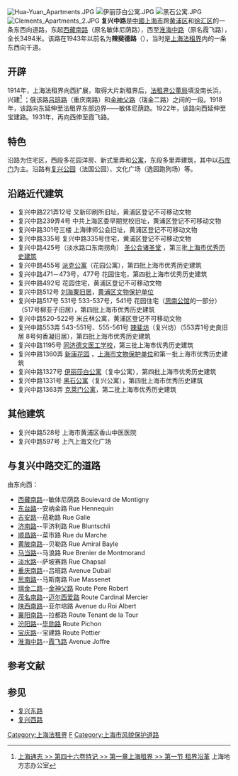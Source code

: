 {{Infobox China Road
|路牌类型=Shanghai
|中文道路名称=复兴中路
|走向1=东
|走向2=西
|走向1(E)=E
|道路英文名=Fuxing Rd.(M)
|走向2(E)=W
|图片= File:Middle Fuxing Rd. Shanghai.JPG
|图片说明= 复兴中路SOHO复兴广场段
|道路属性=
|道路总长度= 3.494
|车速限制=
|行车线数量=
|所在地区= {{CHN}}[[上海市|上海市]][[黄浦区|黄浦区]]、[[徐汇区|徐汇区]]
|起点= [[西藏南路|西藏南路]]
|终点= [[淮海路_(上海)|淮海中路]]
|道路命名日期= 1943年
|命名缘由= 
|道路旧名= [[辣斐德|辣斐德]]路
|道路动工日期= 1918年
|通车日期= 
|路段主要建筑= 
}}
[[File:Hua-Yuan_Apartments.JPG|thumb]]
[[File:伊丽莎白公寓.JPG|thumb]]
[[File:黑石公寓.JPG|thumb]]
[[File:Clements_Apartments_2.JPG|thumb]]
{{redirect|辣斐德路}}
'''复兴中路'''是[[中華人民共和國|中國]][[上海市|上海市]]跨[[黄浦区|黄浦区]]和[[徐汇区|徐汇区]]的一条东西向道路，东起[[西藏南路|西藏南路]]（原名敏体尼荫路），西至[[淮海中路|淮海中路]]（原名霞飞路），全长3494米。该路在1943年以前名为'''辣斐德路'''（{{lang-fr|'''Route Lafayette'''}}），当时是[[上海法租界|上海法租界]]内的一条东西向干道。

== 开辟 ==
1914年，上海法租界向西扩展，取得大片新租界后，[[法租界公董局|法租界公董局]]填没南长浜，兴建<ref>[http://shtong.gov.cn/newsite/node2/node2247/node4605/node79826/node79839/userobject1ai101976.html  上海通志 >> 第四十六卷特记 >> 第一章上海租界 >> 第一节 租界沿革] {{Wayback|url=http://shtong.gov.cn/newsite/node2/node2247/node4605/node79826/node79839/userobject1ai101976.html |date=20160326051225 }}上海地方志办公室</ref> 
；俄该路[[吕班路|吕班路]]（重庆南路）和[[金神父路|金神父路]]（瑞金二路）之间的一段。1918年，该路向东延伸至法租界东部边界——敏体尼荫路。1922年，该路向西延伸至宝建路。1931年，再向西伸至霞飞路。
      
== 特色 ==
沿路为住宅区，西段多花园洋房、新式里弄和[[公寓|公寓]]，东段多里弄建筑，其中以[[石库门|石库门]]为主。沿路有[[复兴公园|复兴公园]]（法国公园）、文化广场（逸园跑狗场）等。

== 沿路近代建筑 ==
*复兴中路221弄12号 又新印刷所旧址，黄浦区登记不可移动文物
*复兴中路239弄4号 中共上海区委早期党校旧址，黄浦区登记不可移动文物
*复兴中路301号三楼 上海律师公会旧址，黄浦区登记不可移动文物
*复兴中路335号 复兴中路335号住宅，黄浦区登记不可移动文物
*复兴中路425号（淡水路口东南拐角） [[诸圣堂_(上海)|圣公会诸圣堂]] ，第三批[[上海市优秀历史建筑|上海市优秀历史建筑]]
*复兴中路455号 [[派克公寓|派克公寓]]（花园公寓），第四批上海市优秀历史建筑
*复兴中路471－473号，477号 花园住宅，第四批上海市优秀历史建筑
*复兴中路492号 花园住宅，黄浦区登记不可移动文物
*复兴中路512号 [[上海刘海粟旧居|刘海粟旧居]]，[[黄浦区文物保护单位|黄浦区文物保护单位]]
*复兴中路517号 531号 533-537号，541号 花园住宅（[[思南公馆|思南公馆]]的一部分） （517号柳亚子旧居），第四批上海市优秀历史建筑
*复兴中路520-522号 米丘林公寓，黄浦区登记不可移动文物
*复兴中路553弄 543-551号、555-561号 [[辣斐坊|辣斐坊]]（复兴坊）（553弄1号史良旧居 8号何香凝旧居），第四批上海市优秀历史建筑
*复兴中路1195号 [[德文医学堂|同济德文医工学校]]，第三批上海市优秀历史建筑  
*复兴中路1360弄 [[新康花园|新康花园]] ，[[上海市文物保护单位|上海市文物保护单位]]和第一批上海市优秀历史建筑
*复兴中路1327号 [[伊丽莎白公寓|伊丽莎白公寓]]（复中公寓），第四批上海市优秀历史建筑
*复兴中路1331号 [[黑石公寓|黑石公寓]]（复兴公寓），第四批上海市优秀历史建筑
*复兴中路1363弄 [[克莱门公寓|克莱门公寓]]，第二批上海市优秀历史建筑

== 其他建筑 ==

* 复兴中路528号 上海市黄浦区香山中医医院
* 复兴中路597号 上汽上海文化广场

== 与复兴中路交汇的道路 ==
由东向西：
*[[西藏南路|西藏南路]]--敏体尼荫路 Boulevard de Montigny
*[[东台路|东台路]]--安纳金路 Rue Hennequin
*[[吉安路|吉安路]]--茄勒路 Rue Galle
*[[济南路|济南路]]--平济利路 Rue  Bluntschli
*[[顺昌路|顺昌路]]--菜市路 Rue du Marche
*[[黄陂南路_(上海)|黄陂南路]]--贝勒路 Rue Amiral Bayle
*[[马当路|马当路]]--马浪路 Rue Brenier de Montmorand
*[[淡水路|淡水路]]--萨坡赛路 Rue Chapsal 
*[[重庆南路_(上海)|重庆南路]]--吕班路 Avenue Dubail
*[[思南路|思南路]]--马斯南路 Rue Massenet
*[[瑞金二路|瑞金二路]]--[[金神父路|金神父路]] Route Pere Robert 
*[[茂名南路|茂名南路]]--[[迈尔西爱路|迈尔西爱路]] Route Cardinal Mercier
*[[陕西南路_(上海)|陕西南路]]--亚尔培路 Avenue du Roi Albert
*[[襄阳南路_(上海)|襄阳南路]]--拉都路 Route Tenant de la Tour
*[[汾阳路_(上海)|汾阳路]]--[[毕勋路|毕勋路]] Route Pichon
*[[宝庆路|宝庆路]]--宝建路 Route Pottier
*[[淮海中路|淮海中路]]--[[霞飞路|霞飞路]] Avenue Joffre

== 参考文献 ==
{{Reflist|2}}

== 参见 ==
{{Portal box|上海}}
*[[复兴东路_(上海)|复兴东路]]
*[[复兴西路_(上海)|复兴西路]]

[[Category:上海法租界|Category:上海法租界]]
[[Category:上海道路|F]]
[[Category:上海市风貌保护道路|Category:上海市风貌保护道路]]